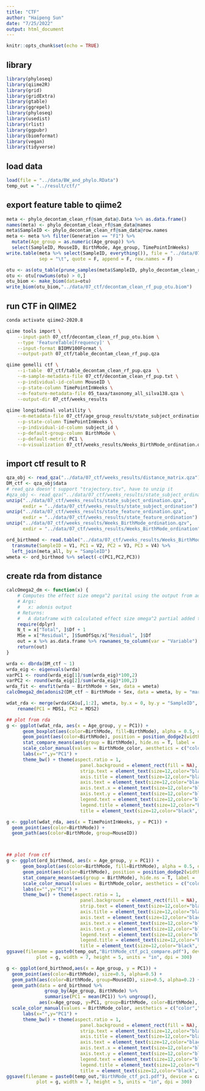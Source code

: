 ```yaml
---
title: "CTF"
author: "Haipeng Sun"
date: "7/25/2022"
output: html_document
---
```


```r
knitr::opts_chunk$set(echo = TRUE)
```

## library
```r
library(phyloseq)
library(qiime2R)
library(grid)
library(gridExtra)
library(gtable)
library(ggrepel)
library(phyloseq)
library(usedist)
library(rlist)
library(ggpubr)
library(biomformat)
library(vegan)
library(tidyverse)
```

## load data
```r
load(file = "../data/BW_and_phylo.RData")
temp_out = "../result/ctf/"
```

## export feature table to qiime2
```r
meta <- phylo_decontam_clean_rf@sam_data@.Data %>% as.data.frame()
names(meta) <- phylo_decontam_clean_rf@sam_data@names
meta$SampleID <- phylo_decontam_clean_rf@sam_data@row.names 
meta <- meta %>% filter(Generation == "F1") %>% 
  mutate(Age_group = as.numeric(Age_group)) %>% 
  select(SampleID, MouseID, BirthMode, Age_group, TimePointInWeeks)
write.table(meta %>% select(SampleID, everything()), file = "../data/07_ctf/decontam_clean_rf_pup.txt", 
            sep = "\t", quote = F, append = F, row.names = F)

otu <- as(otu_table(prune_samples(meta$SampleID, phylo_decontam_clean_rf)), "matrix")
otu <- otu[rowSums(otu) > 0,]
otu_biom <- make_biom(data=otu)
write_biom(otu_biom,"../data/07_ctf/decontam_clean_rf_pup_otu.biom")
```

## run CTF in QIIME2
```bash
conda activate qiime2-2020.8

qiime tools import \
    --input-path 07_ctf/decontam_clean_rf_pup_otu.biom \
    --type 'FeatureTable[Frequency]' \
    --input-format BIOMV100Format \
    --output-path 07_ctf/table_decontam_clean_rf_pup.qza

qiime gemelli ctf \
    --i-table  07_ctf/table_decontam_clean_rf_pup.qza  \
    --m-sample-metadata-file 07_ctf/decontam_clean_rf_pup.txt \
    --p-individual-id-column MouseID \
    --p-state-column TimePointInWeeks \
    --m-feature-metadata-file 05_taxa/taxonomy_all_silva138.qza \
    --output-dir 07_ctf/weeks_results
    
qiime longitudinal volatility \
    --m-metadata-file 07_ctf/age_group_results/state_subject_ordination.qza \
    --p-state-column TimePointInWeeks \
    --p-individual-id-column subject_id \
    --p-default-group-column BirthMode \
    --p-default-metric PC1 \
    --o-visualization 07_ctf/weeks_results/Weeks_BirthMode_ordination.qzv
```

## import ctf result to R
```r
qza_obj <- read_qza("../data/07_ctf/weeks_results/distance_matrix.qza")
DM_ctf <- qza_obj$data
# read_qza doesn't support "trajectory.tsv", have to unzip it
#qza_obj <- read_qza("../data/07_ctf/weeks_results/state_subject_ordination.qza")
unzip("../data/07_ctf/weeks_results/state_subject_ordination.qza",
      exdir = "../data/07_ctf/weeks_results/state_subject_ordination")
unzip("../data/07_ctf/weeks_results/state_feature_ordination.qza",
      exdir = "../data/07_ctf/weeks_results/state_feature_ordination")
unzip("../data/07_ctf/weeks_results/Weeks_BirthMode_ordination.qzv",
      exdir = "../data/07_ctf/weeks_results/Weeks_BirthMode_ordination")

ord_birthmod <- read.table("../data/07_ctf/weeks_results/Weeks_BirthMode_ordination/38e93f60-6067-4e35-b2cf-f9bd11979756/data/data.tsv",  sep = "\t", header = F) %>% 
  transmute(SampleID = V1, PC1 = V2, PC2 = V3, PC3 = V4) %>% 
  left_join(meta_all, by = "SampleID")
wmeta <- ord_birthmod %>% select(-c(PC1,PC2,PC3))

```

## create rda from distance
```r
calcOmega2_dm <- function(x) {
    # Computes the effect size omega^2 parital using the output from adonis test
    # Args:
    #   x: adonis output
    # Returns:
    #   A dataframe with calculated effect size omega^2 partial added to original dataframe
    require(dplyr)
    N_t = x["Total", ]$Df + 1
    MSe = x["Residual", ]$SumOfSqs/x["Residual", ]$Df
    out = x %>% as.data.frame %>% rownames_to_column(var = "Variable") %>% mutate(Omega2_partial = ifelse(is.na(`F`), NA, (SumOfSqs - Df * MSe)/(SumOfSqs + (N_t - Df) * MSe)))
    return(out)
}

wrda <- dbrda(DM_ctf ~ 1)
wrda_eig <- eigenvals(wrda)
varPC1 <- round(wrda_eig[1]/sum(wrda_eig)*100,2)
varPC2 <- round(wrda_eig[2]/sum(wrda_eig)*100,2)
wrda_fit <- envfit(wrda ~ BirthMode + Sex, data = wmeta)
calcOmega2_dm(adonis2(DM_ctf ~ BirthMode + Sex, data = wmeta, by = "margin"))

wdat_rda <- merge(wrda$CA$u[,1:2], wmeta, by.x = 0, by.y = "SampleID", all.x = T) %>% 
    rename(PC1 = MDS1, PC2 = MDS2)

## plot from rda
g <- ggplot(wdat_rda, aes(x = Age_group, y = PC1)) + 
      geom_boxplot(aes(color=BirthMode, fill=BirthMode), alpha = 0.5, outlier.alpha = 0) + 
      geom_point(aes(color=BirthMode), position = position_dodge2(width = 0.6)) + 
      stat_compare_means(aes(group = BirthMode), hide.ns = T, label =  "p.signif") +
      scale_color_manual(values = BirthMode_color, aesthetics = c("color","fill")) + 
      labs(x="",y="PC1") +
      theme_bw() + theme(aspect.ratio = 1,
                           panel.background = element_rect(fill = NA),
                           strip.text = element_text(size=12,color="black",face='bold'),
                           axis.title = element_text(size=12,color="black",face='bold'),
                           axis.text = element_text(size=12,color="black",face='bold'),
                           axis.text.x = element_text(size=12,color="black",face='bold'),
                           axis.text.y = element_text(size=12,color="black",face='bold'),
                           legend.text = element_text(size=12,color="black",face='bold'),
                           legend.title = element_text(size=12,color="black",face='bold'),
                           title = element_text(size=12,color="black",face='bold'))

g <- ggplot(wdat_rda, aes(x = TimePointInWeeks, y = PC1)) + 
  geom_point(aes(color=BirthMode)) + 
  geom_path(aes(color=BirthMode, group=MouseID)) 



## plot from ctf
g <- ggplot(ord_birthmod, aes(x = Age_group, y = PC1)) + 
      geom_boxplot(aes(color=BirthMode, fill=BirthMode), alpha = 0.5, outlier.alpha = 0) + 
      geom_point(aes(color=BirthMode), position = position_dodge2(width = 0.6)) + 
      stat_compare_means(aes(group = BirthMode), hide.ns = T, label =  "p.signif") +
      scale_color_manual(values = BirthMode_color, aesthetics = c("color","fill")) + 
      labs(x="",y="PC1") +
      theme_bw() + theme(aspect.ratio = 1,
                           panel.background = element_rect(fill = NA),
                           strip.text = element_text(size=12,color="black",face='bold'),
                           axis.title = element_text(size=12,color="black",face='bold'),
                           axis.text = element_text(size=12,color="black",face='bold'),
                           axis.text.x = element_text(size=12,color="black",face='bold'),
                           axis.text.y = element_text(size=12,color="black",face='bold'),
                           legend.text = element_text(size=12,color="black",face='bold'),
                           legend.title = element_text(size=12,color="black",face='bold'),
                           title = element_text(size=12,color="black",face='bold'))
ggsave(filename = paste0(temp_out,"BirthMode_ctf_pc1_compare.pdf"), device = cairo_pdf, 
           plot = g, width = 7, height = 5, units = "in", dpi = 300)

g <- ggplot(ord_birthmod,aes(x = Age_group, y = PC1)) + 
  geom_point(aes(color=BirthMode), size=0.5, alpha=0.5) + 
  geom_path(aes(color=BirthMode, group=MouseID), size=0.5, alpha=0.2) + 
  geom_path(data = ord_birthmod %>% 
              group_by(Age_group, BirthMode) %>% 
              summarise(PC1 = mean(PC1)) %>% ungroup(), 
            aes(x=Age_group, y=PC1, group=BirthMode, color=BirthMode), size = 1.5) +
  scale_color_manual(values = BirthMode_color, aesthetics = c("color","fill")) + 
      labs(x="",y="PC1") +
      theme_bw() + theme(aspect.ratio = 1,
                           panel.background = element_rect(fill = NA),
                           strip.text = element_text(size=12,color="black",face='bold'),
                           axis.title = element_text(size=12,color="black",face='bold'),
                           axis.text = element_text(size=12,color="black",face='bold'),
                           axis.text.x = element_text(size=12,color="black",face='bold'),
                           axis.text.y = element_text(size=12,color="black",face='bold'),
                           legend.text = element_text(size=12,color="black",face='bold'),
                           legend.title = element_text(size=12,color="black",face='bold'),
                           title = element_text(size=12,color="black",face='bold'))
ggsave(filename = paste0(temp_out,"BirthMode_ctf_pc1.pdf"), device = cairo_pdf, 
           plot = g, width = 7, height = 5, units = "in", dpi = 300)






```











